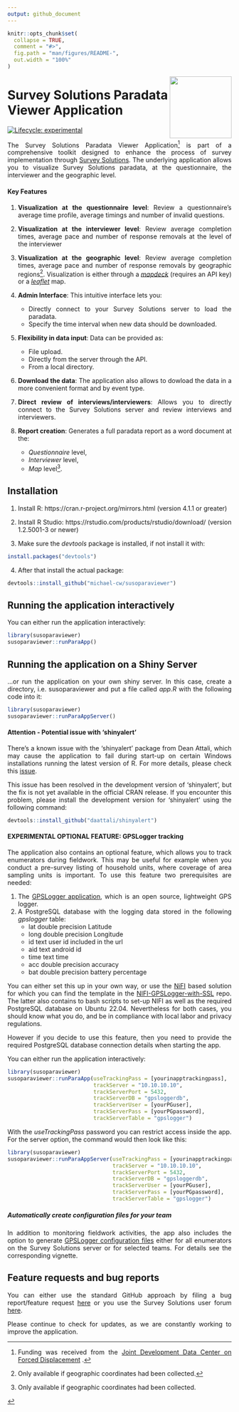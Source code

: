 ```yaml
---
output: github_document
---
```


<!-- README.md is generated from README.Rmd. Please edit that file -->

```r
knitr::opts_chunk$set(
  collapse = TRUE,
  comment = "#>",
  fig.path = "man/figures/README-",
  out.width = "100%"
)
```

<a href='https://docs.mysurvey.solutions/'><img src="man/figures/susotools.png" align="right" height="139" style="float:right; height:139px;"/></a>

# Survey Solutions Paradata Viewer Application

<!-- badges: start -->
[![Lifecycle: experimental](https://img.shields.io/badge/lifecycle-experimental-orange.svg)](https://lifecycle.r-lib.org/articles/stages.html#experimental)
<!-- badges: end -->

<div align="justify">
The Survey Solutions Paradata Viewer Application[^1] is part of a comprehensive toolkit designed to enhance the process of survey implementation through [Survey Solutions](https://docs.mysurvey.solutions/). The underlying application allows you to visualize Survey Solutions paradata, at the questionnaire, the interviewer and the geographic level.

#### Key Features

1. **Visualization at the questionnaire level**: Review a questionnaire's average time profile, average timings and number of invalid questions.

2. **Visualization at the interviewer level**: Review average completion times, average pace and number of response removals at the level of the interviewer

3. **Visualization at the geographic level**: Review average completion times, average pace and number of response removals by geographic regions[^2]. Visualization is either through a [*mapdeck*](https://cran.r-project.org/web/packages/mapdeck/vignettes/mapdeck.html) (requires an API key) or a [*leaflet*](https://rstudio.github.io/leaflet/) map.

4. **Admin Interface**: This intuitive interface lets you:
    * Directly connect to your Survey Solutions server to load the paradata.
    * Specify the time interval when new data should be downloaded.
    
5. **Flexibility in data input**: Data can be provided as:
    * File upload.
    * Directly from the server through the API.
    * From a local directory.
    
6. **Download the data**: The application also allows to dowload the data in a more convenient format and by event type.

7. **Direct review of interviews/interviewers**: Allows you to directly connect to the Survey Solutions server and review interviews and interviewers.

8. **Report creation**: Generates a full paradata report as a word document at the:

    * *Questionnaire* level,
    * *Interviewer* level,
    * *Map* level[^3].
    


## Installation

 1. Install R: https://cran.r-project.org/mirrors.html (version 4.1.1 or greater)

 2. Install R Studio: https://rstudio.com/products/rstudio/download/ (version 1.2.5001-3 or newer)

 3. Make sure the *devtools* package is installed, if not install it with:

```r
install.packages("devtools")

```


 4. After that install the actual package:

```r
devtools::install_github("michael-cw/susoparaviewer")

```

## Running the application interactively

You can either run the application interactively: 

```r
library(susoparaviewer)
susoparaviewer::runParaApp()

```


## Running the application on a Shiny Server

...or run the application on your own shiny server. In this case, create a directory, i.e. susoparaviewer and put a file called *app.R* with the following code into it:

```r
library(susoparaviewer)
susoparaviewer::runParaAppServer()

```


#### Attention - Potential issue with 'shinyalert'

There's a known issue with the 'shinyalert' package from Dean Attali, which may cause the application to fail during start-up on certain Windows installations running the latest version of R. For more details, please check this [issue](https://github.com/daattali/shinyalert/issues/75).

This issue has been resolved in the development version of 'shinyalert', but the fix is not yet available in the official CRAN release. If you encounter this problem, please install the development version for 'shinyalert' using the following command:


```r
devtools::install_github("daattali/shinyalert")

```


#### EXPERIMENTAL OPTIONAL FEATURE: GPSLogger tracking

The application also contains an optional feature, which allows you to track enumerators during fieldwork. This may be useful for example when you conduct a pre-survey listing of household units, where coverage of area sampling units is important. To use this feature two prerequisites are needed:

  1. The [GPSLogger application](https://gpslogger.app/), which is an open source, lightweight GPS logger.
  2. A PostgreSQL database with the logging data stored in the following *gpslogger* table:
      - lat double precision Latitude
      - long double precision Longitude
      - id text user id included in the url
      - aid text android id
      - time text time
      - acc double precision accuracy
      - bat double precision battery percentage

You can either set this up in your own way, or use the [NiFI](https://nifi.apache.org/) based solution for which you can find the template in the [NIFI-GPSLogger-with-SSL](https://github.com/michael-cw/NIFI-GPSLogger-with-SSL) repo. The latter also contains to bash scripts to set-up NIFI as well as the required PostgreSQL database on Ubuntu 22.04. Nevertheless for both cases, you should know what you do, and be in compliance with local labor and privacy regulations.

However if you decide to use this feature, then you need to provide the required PostgreSQL database connection details when starting the app.

You can either run the application interactively: 

```r
library(susoparaviewer)
susoparaviewer::runParaApp(useTrackingPass = [yourinapptrackingpass], 
                           trackServer = "10.10.10.10", 
                           trackServerPort = 5432, 
                           trackServerDB = "gpsloggerdb", 
                           trackServerUser = [yourPGuser], 
                           trackServerPass = [yourPGpassword], 
                           trackServerTable = "gpslogger")

```

With the *useTrackingPass* password you can restrict access inside the app. For the server option, the command would then look like this:

```r
library(susoparaviewer)
susoparaviewer::runParaAppServer(useTrackingPass = [yourinapptrackingpass], 
                                 trackServer = "10.10.10.10", 
                                 trackServerPort = 5432, 
                                 trackServerDB = "gpsloggerdb", 
                                 trackServerUser = [yourPGuser], 
                                 trackServerPass = [yourPGpassword], 
                                 trackServerTable = "gpslogger")

```


##### Automatically create configuration files for your team

In addition to monitoring fieldwork activities, the app also includes the option to generate [GPSLogger configuration files](https://gpslogger.app/#loadprofilesfromafileonyourdevice) either for all enumerators on the Survey Solutions server or for selected teams. For details see the corresponding vignette.


## Feature requests and bug reports

You can either use the standard GitHub approach by filing a bug report/feature request [here](https://github.com/michael-cw/SurveySolutionsAPI/issues) or you use the Survey Solutions user forum [here](https://forum.mysurvey.solutions/c/api/13).

Please continue to check for updates, as we are constantly working to improve the application.


[^1]: Funding was received from the [Joint Development Data Center on Forced Displacement](https://www.jointdatacenter.org/) .

[^2]: Only available if geographic coordinates had been collected.

[^3]: Only available if geographic coordinates had been collected.
</div>

